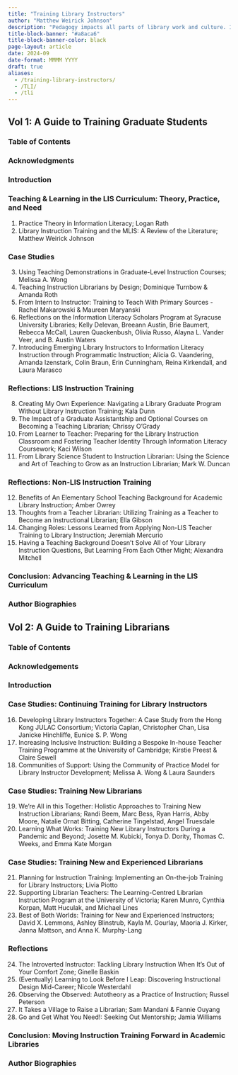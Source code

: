 ```yaml
---
title: "Training Library Instructors"
author: "Matthew Weirick Johnson"
description: "Pedagogy impacts all parts of library work and culture. It changes the way we interact with learners regardless of setting and however we name or define the teaching moment from research help to outreach to leading meetings. Pedagogy is a praxis of relation, and studying it can improve all aspects of our work and organizations.</br></br>In two volumes, <i>Training Library Instructors</i> collects examples of how we train our colleagues to teach, whether they’re student workers, non-librarian staff, new or experienced librarians, or something else entirely. <i>Volume 1, A Guide to Training Graduate Students</i>, focuses on teacher training for graduate students in LIS programs and in academic libraries. It presents existing literature and theories, approaches to teaching library school students to teach, and critical reflections from librarians about their varied experiences receiving teacher training. In <i>Volume 2, A Guide to Training Librarians,</i> librarians share their knowledge about teaching, learning, and pedagogy through a variety of replicable activities: formal and informal workshops, courses, communities of practice, peer observation, and more.</br></br>Training Library Instructors provides detailed, easily implemented and modified plans for courses, internships, teach-the-teacher programs, and other instructional methods and opportunities for graduate students and library workers at all levels of teaching experience."
title-block-banner: "#a8aca6"
title-block-banner-color: black
page-layout: article
date: 2024-09
date-format: MMMM YYYY
draft: true
aliases: 
  - /training-library-instructors/
  - /TLI/
  - /tli
---
```


## Vol 1: A Guide to Training Graduate Students

### Table of Contents

### Acknowledgments

### Introduction

### Teaching & Learning in the LIS Curriculum: Theory, Practice, and Need

1.  Practice Theory in Information Literacy; Logan Rath
2.  Library Instruction Training and the MLIS: A Review of the Literature; Matthew Weirick Johnson

### Case Studies

3.  Using Teaching Demonstrations in Graduate-Level Instruction Courses; Melissa A. Wong
4.  Teaching Instruction Librarians by Design; Dominique Turnbow & Amanda Roth
5.  From Intern to Instructor: Training to Teach With Primary Sources - Rachel Makarowski & Maureen Maryanski
6.  Reflections on the Information Literacy Scholars Program at Syracuse University Libraries; Kelly Delevan, Breeann Austin, Brie Baumert, Rebecca McCall, Lauren Quackenbush, Olivia Russo, Alayna L. Vander Veer, and B. Austin Waters
7.  Introducing Emerging Library Instructors to Information Literacy Instruction through Programmatic Instruction; Alicia G. Vaandering, Amanda Izenstark, Colin Braun, Erin Cunningham, Reina Kirkendall, and Laura Marasco

### Reflections: LIS Instruction Training

8.  Creating My Own Experience: Navigating a Library Graduate Program Without Library Instruction Training; Kala Dunn
9.  The Impact of a Graduate Assistantship and Optional Courses on Becoming a Teaching Librarian; Chrissy O'Grady
10. From Learner to Teacher: Preparing for the Library Instruction Classroom and Fostering Teacher Identity Through Information Literacy Coursework; Kaci Wilson
11. From Library Science Student to Instruction Librarian: Using the Science and Art of Teaching to Grow as an Instruction Librarian; Mark W. Duncan

### Reflections: Non-LIS Instruction Training

12. Benefits of An Elementary School Teaching Background for Academic Library Instruction; Amber Owrey
13. Thoughts from a Teacher Librarian: Utilizing Training as a Teacher to Become an Instructional Librarian; Ella Gibson
14. Changing Roles: Lessons Learned from Applying Non-LIS Teacher Training to Library Instruction; Jeremiah Mercurio
15. Having a Teaching Background Doesn't Solve All of Your Library Instruction Questions, But Learning From Each Other Might; Alexandra Mitchell

### Conclusion: Advancing Teaching & Learning in the LIS Curriculum

### Author Biographies

## Vol 2: A Guide to Training Librarians

### Table of Contents

### Acknowledgements

### Introduction

### Case Studies: Continuing Training for Library Instructors

16. Developing Library Instructors Together: A Case Study from the Hong Kong JULAC Consortium; Victoria Caplan, Christopher Chan, Lisa Janicke Hinchliffe, Eunice S. P. Wong
17. Increasing Inclusive Instruction: Building a Bespoke In-house Teacher Training Programme at the University of Cambridge; Kirstie Preest & Claire Sewell
18. Communities of Support: Using the Community of Practice Model for Library Instructor Development; Melissa A. Wong & Laura Saunders

### Case Studies: Training New Librarians

19. We're All in this Together: Holistic Approaches to Training New Instruction Librarians; Randi Beem, Marc Bess, Ryan Harris, Abby Moore, Natalie Ornat Bitting, Catherine Tingelstad, Angel Truesdale
20. Learning What Works: Training New Library Instructors During a Pandemic and Beyond; Josette M. Kubicki, Tonya D. Dority, Thomas C. Weeks, and Emma Kate Morgan

### Case Studies: Training New and Experienced Librarians

21. Planning for Instruction Training: Implementing an On-the-job Training for Library Instructors; Livia Piotto
22. Supporting Librarian Teachers: The Learning-Centred Librarian Instruction Program at the University of Victoria; Karen Munro, Cynthia Korpan, Matt Huculak, and Michael Lines
23. Best of Both Worlds: Training for New and Experienced Instructors; David X. Lemmons, Ashley Blinstrub, Kayla M. Gourlay, Maoria J. Kirker, Janna Mattson, and Anna K. Murphy-Lang

### Reflections

24. The Introverted Instructor: Tackling Library Instruction When It's Out of Your Comfort Zone; Ginelle Baskin
25. (Eventually) Learning to Look Before I Leap: Discovering Instructional Design Mid-Career; Nicole Westerdahl
26. Observing the Observed: Autotheory as a Practice of Instruction; Russel Peterson
27. It Takes a Village to Raise a Librarian; Sam Mandani & Fannie Ouyang
28. Go and Get What You Need!: Seeking Out Mentorship; Jamia Williams

### Conclusion: Moving Instruction Training Forward in Academic Libraries

### Author Biographies
